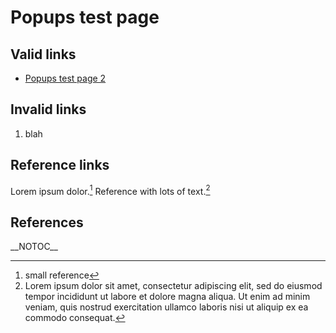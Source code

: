 =Popups test page=

==Valid links==
* [[Popups test page 2]]

==Invalid links==
# blah

==Reference links==
Lorem ipsum dolor.<ref>small reference</ref>
Reference with lots of text.<ref>Lorem ipsum dolor sit amet, consectetur adipiscing elit, sed do eiusmod tempor incididunt ut labore et dolore magna aliqua. Ut enim ad minim veniam, quis nostrud exercitation ullamco laboris nisi ut aliquip ex ea commodo consequat.</ref>

==References==
<references />

__NOTOC__
